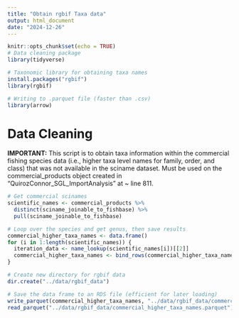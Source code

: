 ```yaml
---
title: "Obtain rgbif Taxa data"
output: html_document
date: "2024-12-26"
---
```


```r
knitr::opts_chunk$set(echo = TRUE)
# Data cleaning package
library(tidyverse)

# Taxonomic library for obtaining taxa names
install.packages("rgbif")
library(rgbif)

# Writing to .parquet file (faster than .csv)
library(arrow)
```

# Data Cleaning

**IMPORTANT:** This script is to obtain taxa information within the commercial fishing species data (i.e., higher taxa level names for family, order, and class) that was not available in the sciname dataset. Must be used on the commercial_products object created in "QuirozConnor_SGL_ImportAnalysis" at ~ line 811.

```r
# Get commercial scinames
scientific_names <- commercial_products %>%
  distinct(sciname_joinable_to_fishbase) %>%
  pull(sciname_joinable_to_fishbase)

# Loop over the species and get genus, then save results
commercial_higher_taxa_names <- data.frame()
for (i in 1:length(scientific_names)) {
  iteration_data <- name_lookup(scientific_names[i])[[2]]
  commercial_higher_taxa_names <- bind_rows(commercial_higher_taxa_names, iteration_data)
}

# Create new directory for rgbif data
dir.create("../data/rgbif_data")

# Save the data frame to an RDS file (efficient for later loading)
write_parquet(commercial_higher_taxa_names, "../data/rgbif_data/commercial_higher_taxa_names.parquet")
read_parquet("../data/rgbif_data/commercial_higher_taxa_names.parquet")
```

